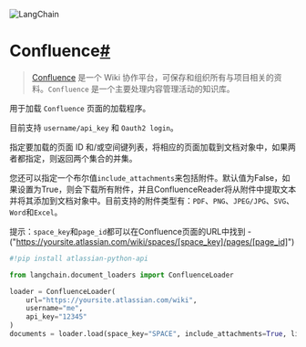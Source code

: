 

<Head>
  <script>
    {
      `(function() {
         var _hmt = _hmt || [];
(function() {
  var hm = document.createElement("script");
  hm.src = "https://hm.baidu.com/hm.js?e60fb290e204e04c5cb6f79b0ac1e697";
  var s = document.getElementsByTagName("script")[0]; 
  s.parentNode.insertBefore(hm, s);
})();
       })();`
    }
  </script>
</Head>

![LangChain](https://pica.zhimg.com/50/v2-56e8bbb52aa271012541c1fe1ceb11a2_r.gif)





Confluence[#](#confluence "Permalink to this headline")
=======================================================

> 
> [Confluence](https://www.atlassian.com/software/confluence) 是一个 Wiki 协作平台，可保存和组织所有与项目相关的资料。`Confluence` 是一个主要处理内容管理活动的知识库。
> 
> 
> 

用于加载 `Confluence` 页面的加载程序。

目前支持 `username/api_key` 和 `Oauth2 login`。

指定要加载的页面 ID 和/或空间键列表，将相应的页面加载到文档对象中，如果两者都指定，则返回两个集合的并集。

您还可以指定一个布尔值`include_attachments`来包括附件。默认值为False，如果设置为True，则会下载所有附件，并且ConfluenceReader将从附件中提取文本并将其添加到文档对象中。目前支持的附件类型有：`PDF`、`PNG`、`JPEG/JPG`、`SVG`、`Word`和`Excel`。

提示：`space_key`和`page_id`都可以在Confluence页面的URL中找到 - ("https://yoursite.atlassian.com/wiki/spaces/[space_key]/pages/[page_id]")

```python
#!pip install atlassian-python-api

```

```python
from langchain.document_loaders import ConfluenceLoader

loader = ConfluenceLoader(
    url="https://yoursite.atlassian.com/wiki",
    username="me",
    api_key="12345"
)
documents = loader.load(space_key="SPACE", include_attachments=True, limit=50)

```

